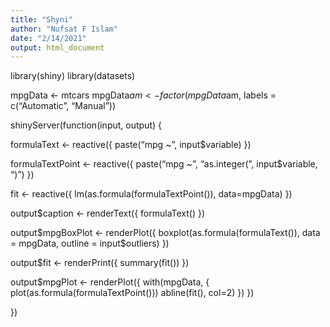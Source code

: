 ---
title: "Shyni"
author: "Nufsat F Islam"
date: "2/14/2021"
output: html_document
---

library(shiny)
library(datasets)

mpgData <- mtcars
mpgData$am <- factor(mpgData$am, labels = c("Automatic", "Manual"))

shinyServer(function(input, output) {
  
  formulaText <- reactive({
    paste("mpg ~", input$variable)
  })
  
  formulaTextPoint <- reactive({
    paste("mpg ~", "as.integer(", input$variable, ")")
  })
  
  fit <- reactive({
    lm(as.formula(formulaTextPoint()), data=mpgData)
  })
  
  output$caption <- renderText({
    formulaText()
  })
  
  output$mpgBoxPlot <- renderPlot({
    boxplot(as.formula(formulaText()), 
            data = mpgData,
            outline = input$outliers)
  })
  
  output$fit <- renderPrint({
    summary(fit())
  })
  
  output$mpgPlot <- renderPlot({
    with(mpgData, {
      plot(as.formula(formulaTextPoint()))
      abline(fit(), col=2)
    })
  })
  
})